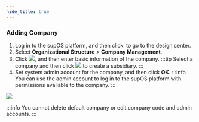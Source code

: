 ```yaml
---
hide_title: true
---
```


### Adding Company

1. Log in to the supOS platform, and then click <img src="https://wordpressfreezonex.oss-accelerate.aliyuncs.com/factoryModeling/7.png" alt="" /> to go to the design center.
2. Select <strong>Organizational Structure</strong> > <strong>Company Management</strong>.
3. Click <img src="https://wordpressfreezonex.oss-accelerate.aliyuncs.com/factoryModeling/26.png"/>, and then enter basic information of the company.
:::tip
Select a company and then click <img src="https://wordpressfreezonex.oss-accelerate.aliyuncs.com/factoryModeling/26.png"/> to create a subsidiary.
:::
4. Set system admin account for the company, and then click <strong>OK</strong>.
:::info
You can use the admin account to log in to the supOS platform with permissions available to the company.
:::
 
<img width={350} src="https://wordpressfreezonex.oss-accelerate.aliyuncs.com/factoryModeling/19.png"/>

:::info
You cannot delete default company or edit company code and admin accounts.
::: 


